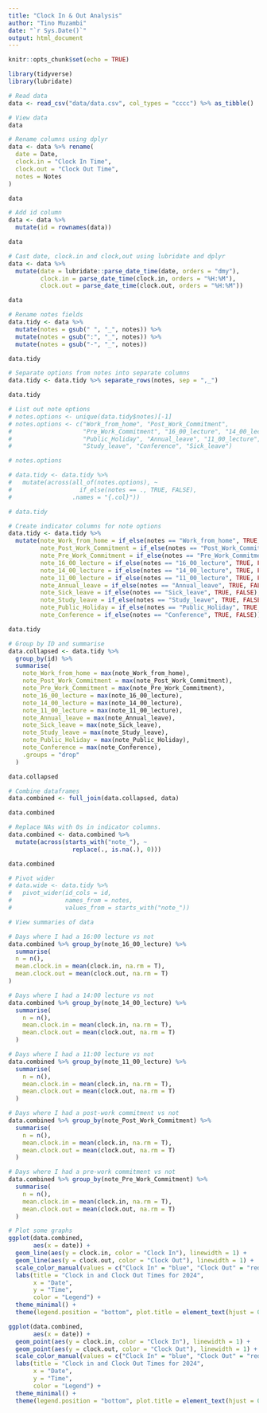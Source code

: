 ```yaml
---
title: "Clock In & Out Analysis"
author: "Tino Muzambi"
date: "`r Sys.Date()`"
output: html_document
---
```


```r
knitr::opts_chunk$set(echo = TRUE)
```

```r
library(tidyverse)
library(lubridate)
```

```r
# Read data
data <- read_csv("data/data.csv", col_types = "cccc") %>% as_tibble()
```

```r
# View data
data
```

```r
# Rename columns using dplyr
data <- data %>% rename(
  date = Date,
  clock.in = "Clock In Time",
  clock.out = "Clock Out Time",
  notes = Notes
)

data
```

```r
# Add id column
data <- data %>% 
  mutate(id = rownames(data))

data
```

```r
# Cast date, clock.in and clock,out using lubridate and dplyr
data <- data %>% 
  mutate(date = lubridate::parse_date_time(date, orders = "dmy"),
         clock.in = parse_date_time(clock.in, orders = "%H:%M"),
         clock.out = parse_date_time(clock.out, orders = "%H:%M"))

data
```

```r
# Rename notes fields
data.tidy <- data %>% 
  mutate(notes = gsub(" ", "_", notes)) %>% 
  mutate(notes = gsub(":", "_", notes)) %>% 
  mutate(notes = gsub("-", "_", notes))

data.tidy
```

```r
# Separate options from notes into separate columns
data.tidy <- data.tidy %>% separate_rows(notes, sep = ",_")

data.tidy
```

```r
# List out note options
# notes.options <- unique(data.tidy$notes)[-1]
# notes.options <- c("Work_from_home", "Post_Work_Commitment",
#                    "Pre_Work_Commitment", "16_00_lecture", "14_00_lecture",
#                    "Public_Holiday", "Annual_leave", "11_00_lecture",
#                    "Study_leave", "Conference", "Sick_leave")

# notes.options
```

```r
# data.tidy <- data.tidy %>% 
#   mutate(across(all_of(notes.options), ~
#                   if_else(notes == ., TRUE, FALSE),
#                 .names = "{.col}"))

# data.tidy
```

```r
# Create indicator columns for note options
data.tidy <- data.tidy %>% 
  mutate(note_Work_from_home = if_else(notes == "Work_from_home", TRUE, FALSE),
         note_Post_Work_Commitment = if_else(notes == "Post_Work_Commitment", TRUE, FALSE),
         note_Pre_Work_Commitment = if_else(notes == "Pre_Work_Commitment", TRUE, FALSE),
         note_16_00_lecture = if_else(notes == "16_00_lecture", TRUE, FALSE),
         note_14_00_lecture = if_else(notes == "14_00_lecture", TRUE, FALSE),
         note_11_00_lecture = if_else(notes == "11_00_lecture", TRUE, FALSE),
         note_Annual_leave = if_else(notes == "Annual_leave", TRUE, FALSE),
         note_Sick_leave = if_else(notes == "Sick_leave", TRUE, FALSE),
         note_Study_leave = if_else(notes == "Study_leave", TRUE, FALSE),
         note_Public_Holiday = if_else(notes == "Public_Holiday", TRUE, FALSE),
         note_Conference = if_else(notes == "Conference", TRUE, FALSE))

data.tidy
```

```r
# Group by ID and summarise
data.collapsed <- data.tidy %>% 
  group_by(id) %>% 
  summarise(
    note_Work_from_home = max(note_Work_from_home),
    note_Post_Work_Commitment = max(note_Post_Work_Commitment),
    note_Pre_Work_Commitment = max(note_Pre_Work_Commitment),
    note_16_00_lecture = max(note_16_00_lecture),
    note_14_00_lecture = max(note_14_00_lecture),
    note_11_00_lecture = max(note_11_00_lecture),
    note_Annual_leave = max(note_Annual_leave),
    note_Sick_leave = max(note_Sick_leave),
    note_Study_leave = max(note_Study_leave),
    note_Public_Holiday = max(note_Public_Holiday),
    note_Conference = max(note_Conference),
    .groups = "drop"
  )

data.collapsed
```

```r
# Combine dataframes
data.combined <- full_join(data.collapsed, data)

data.combined
```

```r
# Replace NAs with 0s in indicator columns.
data.combined <- data.combined %>% 
  mutate(across(starts_with("note_"), ~
                  replace(., is.na(.), 0)))

data.combined
```

```r
# Pivot wider
# data.wide <- data.tidy %>%
#   pivot_wider(id_cols = id,
#               names_from = notes,
#               values_from = starts_with("note_"))
```

```r
# View summaries of data

# Days where I had a 16:00 lecture vs not
data.combined %>% group_by(note_16_00_lecture) %>%
  summarise(
  n = n(),
  mean.clock.in = mean(clock.in, na.rm = T),
  mean.clock.out = mean(clock.out, na.rm = T)
)
```

```r
# Days where I had a 14:00 lecture vs not
data.combined %>% group_by(note_14_00_lecture) %>%
  summarise(
    n = n(),
    mean.clock.in = mean(clock.in, na.rm = T),
    mean.clock.out = mean(clock.out, na.rm = T)
  )
```

```r
# Days where I had a 11:00 lecture vs not
data.combined %>% group_by(note_11_00_lecture) %>%
  summarise(
    n = n(),
    mean.clock.in = mean(clock.in, na.rm = T),
    mean.clock.out = mean(clock.out, na.rm = T)
  )
```

```r
# Days where I had a post-work commitment vs not
data.combined %>% group_by(note_Post_Work_Commitment) %>%
  summarise(
    n = n(),
    mean.clock.in = mean(clock.in, na.rm = T),
    mean.clock.out = mean(clock.out, na.rm = T)
  )
```

```r
# Days where I had a pre-work commitment vs not
data.combined %>% group_by(note_Pre_Work_Commitment) %>%
  summarise(
    n = n(),
    mean.clock.in = mean(clock.in, na.rm = T),
    mean.clock.out = mean(clock.out, na.rm = T)
  )
```

```r
# Plot some graphs
ggplot(data.combined,
       aes(x = date)) +
  geom_line(aes(y = clock.in, color = "Clock In"), linewidth = 1) +
  geom_line(aes(y = clock.out, color = "Clock Out"), linewidth = 1) +
  scale_color_manual(values = c("Clock In" = "blue", "Clock Out" = "red")) +
  labs(title = "Clock in and Clock Out Times for 2024",
       x = "Date",
       y = "Time",
       color = "Legend") +
  theme_minimal() +
  theme(legend.position = "bottom", plot.title = element_text(hjust = 0.5))
```

```r
ggplot(data.combined,
       aes(x = date)) +
  geom_point(aes(y = clock.in, color = "Clock In"), linewidth = 1) +
  geom_point(aes(y = clock.out, color = "Clock Out"), linewidth = 1) +
  scale_color_manual(values = c("Clock In" = "blue", "Clock Out" = "red")) +
  labs(title = "Clock in and Clock Out Times for 2024",
       x = "Date",
       y = "Time",
       color = "Legend") +
  theme_minimal() +
  theme(legend.position = "bottom", plot.title = element_text(hjust = 0.5))
```
